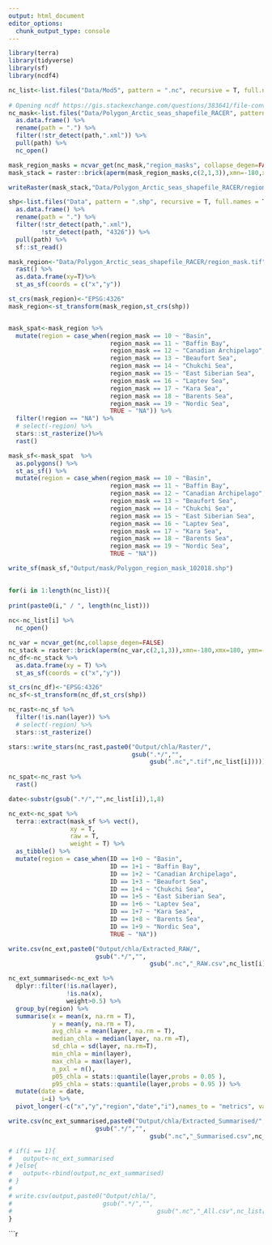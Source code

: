 ```yaml
---
output: html_document
editor_options: 
  chunk_output_type: console
---
```


```r
library(terra)
library(tidyverse)
library(sf)
library(ncdf4)
```

```r


nc_list<-list.files("Data/Mod5", pattern = ".nc", recursive = T, full.names = T)
 
# Opening ncdf https://gis.stackexchange.com/questions/383641/file-conversion-from-nc-to-tiff
nc_mask<-list.files("Data/Polygon_Arctic_seas_shapefile_RACER", pattern = ".nc",full.names = T) %>%
  as.data.frame() %>%
  rename(path = ".") %>%
  filter(!str_detect(path,".xml")) %>%
  pull(path) %>%
  nc_open()

mask_region_masks = ncvar_get(nc_mask,"region_masks", collapse_degen=FALSE)
mask_stack = raster::brick(aperm(mask_region_masks,c(2,1,3)),xmn=-180,xmx=180, ymn=-90, ymx=90)

writeRaster(mask_stack,"Data/Polygon_Arctic_seas_shapefile_RACER/region_mask.tif",overwrite = T)

shp<-list.files("Data", pattern = ".shp", recursive = T, full.names = T) %>%
  as.data.frame() %>%
  rename(path = ".") %>%
  filter(!str_detect(path,".xml"),
         !str_detect(path, "4326")) %>%
  pull(path) %>%
  sf::st_read()

mask_region<-"Data/Polygon_Arctic_seas_shapefile_RACER/region_mask.tif" %>% 
  rast() %>% 
  as.data.frame(xy=T)%>% 
  st_as_sf(coords = c("x","y"))

st_crs(mask_region)<-"EPSG:4326"
mask_region<-st_transform(mask_region,st_crs(shp))


mask_spat<-mask_region %>% 
  mutate(region = case_when(region_mask == 10 ~ "Basin",
                            region_mask == 11 ~ "Baffin Bay",
                            region_mask == 12 ~ "Canadian Archipelago",
                            region_mask == 13 ~ "Beaufort Sea",
                            region_mask == 14 ~ "Chukchi Sea",
                            region_mask == 15 ~ "East Siberian Sea",
                            region_mask == 16 ~ "Laptev Sea",
                            region_mask == 17 ~ "Kara Sea",
                            region_mask == 18 ~ "Barents Sea",
                            region_mask == 19 ~ "Nordic Sea",
                            TRUE ~ "NA")) %>%
  filter(!region == "NA") %>%
  # select(-region) %>% 
  stars::st_rasterize()%>% 
  rast() 

mask_sf<-mask_spat  %>% 
  as.polygons() %>% 
  st_as_sf() %>% 
  mutate(region = case_when(region_mask == 10 ~ "Basin",
                            region_mask == 11 ~ "Baffin Bay",
                            region_mask == 12 ~ "Canadian Archipelago",
                            region_mask == 13 ~ "Beaufort Sea",
                            region_mask == 14 ~ "Chukchi Sea",
                            region_mask == 15 ~ "East Siberian Sea",
                            region_mask == 16 ~ "Laptev Sea",
                            region_mask == 17 ~ "Kara Sea",
                            region_mask == 18 ~ "Barents Sea",
                            region_mask == 19 ~ "Nordic Sea",
                            TRUE ~ "NA"))

write_sf(mask_sf,"Output/mask/Polygon_region_mask_102018.shp")
  
```

```r

for(i in 1:length(nc_list)){
  
print(paste0(i," / ", length(nc_list)))
  
nc<-nc_list[i] %>% 
  nc_open()

nc_var = ncvar_get(nc,collapse_degen=FALSE)
nc_stack = raster::brick(aperm(nc_var,c(2,1,3)),xmn=-180,xmx=180, ymn=-90, ymx=90)
nc_df<-nc_stack %>% 
  as.data.frame(xy = T) %>% 
  st_as_sf(coords = c("x","y"))

st_crs(nc_df)<-"EPSG:4326"
nc_sf<-st_transform(nc_df,st_crs(shp)) 

nc_rast<-nc_sf %>%
  filter(!is.nan(layer)) %>% 
  # select(-region) %>% 
  stars::st_rasterize() 

stars::write_stars(nc_rast,paste0("Output/chla/Raster/",
                                  gsub(".*/","",
                                       gsub(".nc",".tif",nc_list[i]))))
  
nc_spat<-nc_rast %>% 
  rast()

date<-substr(gsub(".*/","",nc_list[i]),1,8)

nc_ext<-nc_spat %>% 
  terra::extract(mask_sf %>% vect(),
                 xy = T,
                 raw = T,
                 weight = T) %>% 
  as_tibble() %>% 
  mutate(region = case_when(ID == 1+0 ~ "Basin",
                            ID == 1+1 ~ "Baffin Bay",
                            ID == 1+2 ~ "Canadian Archipelago",
                            ID == 1+3 ~ "Beaufort Sea",
                            ID == 1+4 ~ "Chukchi Sea",
                            ID == 1+5 ~ "East Siberian Sea",
                            ID == 1+6 ~ "Laptev Sea",
                            ID == 1+7 ~ "Kara Sea",
                            ID == 1+8 ~ "Barents Sea",
                            ID == 1+9 ~ "Nordic Sea",
                            TRUE ~ "NA")) 

write.csv(nc_ext,paste0("Output/chla/Extracted_RAW/",
                        gsub(".*/","",
                                       gsub(".nc","_RAW.csv",nc_list[i]))), row.names = F,)

nc_ext_summarised<-nc_ext %>% 
  dplyr::filter(!is.na(layer),
                !is.na(x),
                weight>0.5) %>% 
  group_by(region) %>% 
  summarise(x = mean(x, na.rm = T),
            y = mean(y, na.rm = T),
            avg_chla = mean(layer, na.rm = T),
            median_chla = median(layer, na.rm =T),
            sd_chla = sd(layer, na.rm=T),
            min_chla = min(layer),
            max_chla = max(layer),
            n_pxl = n(),
            p05_chla = stats::quantile(layer,probs = 0.05 ),
            p95_chla = stats::quantile(layer,probs = 0.95 )) %>% 
  mutate(date = date,
         i=i) %>% 
  pivot_longer(-c("x","y","region","date","i"),names_to = "metrics", values_to = "values" )

write.csv(nc_ext_summarised,paste0("Output/chla/Extracted_Summarised/",
                        gsub(".*/","",
                                       gsub(".nc","_Summarised.csv",nc_list[i]))), row.names = F)

# if(i == 1){
#   output<-nc_ext_summarised
# }else{
#   output<-rbind(output,nc_ext_summarised)
# }
# 
# write.csv(output,paste0("Output/chla/",
#                         gsub(".*/","",
#                                        gsub(".nc","_All.csv",nc_list[i]))), row.names = F)
} 

```


```r


